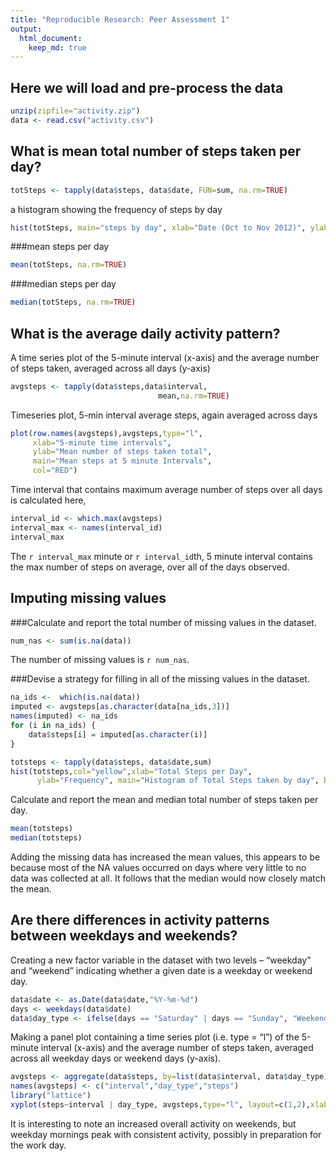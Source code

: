 ```yaml
---
title: "Reproducible Research: Peer Assessment 1"
output: 
  html_document:
    keep_md: true
---
```



## Here we will load and pre-process the data

```r
unzip(zipfile="activity.zip")
data <- read.csv("activity.csv")
```

## What is mean total number of steps taken per day?

```r
totSteps <- tapply(data$steps, data$date, FUN=sum, na.rm=TRUE)
```

a histogram showing the frequency of steps by day
```r
hist(totSteps, main="steps by day", xlab="Date (Oct to Nov 2012)", ylab="Frequency", lwd=4, col="yellow", breaks = 15)
```

###mean steps per day
```r
mean(totSteps, na.rm=TRUE)
```

###median steps per day
```r
median(totSteps, na.rm=TRUE)
```

## What is the average daily activity pattern?

A time series plot of the 5-minute interval (x-axis) and the average number of steps taken, averaged across all days (y-axis)

```r
avgsteps <- tapply(data$steps,data$interval,
                                 mean,na.rm=TRUE)
```

Timeseries plot, 5-min interval average steps, again averaged across days

```r
plot(row.names(avgsteps),avgsteps,type="l",
     xlab="5-minute time intervals", 
     ylab="Mean number of steps taken total", 
     main="Mean steps at 5 minute Intervals",
     col="RED")
```

Time interval that contains maximum average number of steps over all days is calculated here,

```r
interval_id <- which.max(avgsteps)
interval_max <- names(interval_id)
interval_max
```
The `r interval_max` minute or `r interval_id`th, 5 minute interval contains the max number of steps on average, over all of the days observed.



## Imputing missing values

###Calculate and report the total number of missing values in the dataset.
```r
num_nas <- sum(is.na(data))
```
The number of missing values is `r num_nas`.

###Devise a strategy for filling in all of the missing values in the dataset. 
```r
na_ids <-  which(is.na(data))
imputed <- avgsteps[as.character(data[na_ids,3])]
names(imputed) <- na_ids
for (i in na_ids) {
    data$steps[i] = imputed[as.character(i)]
}

totsteps <- tapply(data$steps, data$date,sum)
hist(totsteps,col="yellow",xlab="Total Steps per Day", 
      ylab="Frequency", main="Histogram of Total Steps taken by day", breaks = 15)
```

Calculate and report the mean and median total number of steps taken per day.
```r
mean(totsteps)
median(totsteps)
```
Adding the missing data has increased the mean values, this appears to be because most of the NA values occurred on days where very little to no data was collected at all. It follows that the median would now closely match the mean.

## Are there differences in activity patterns between weekdays and weekends?

Creating a new factor variable in the dataset with two levels – “weekday” and “weekend” indicating whether a given date is a weekday or weekend day.
```r
data$date <- as.Date(data$date,"%Y-%m-%d")
days <- weekdays(data$date)
data$day_type <- ifelse(days == "Saturday" | days == "Sunday", "Weekend", "Weekday")
```

Making a panel plot containing a time series plot (i.e. type = "l") of the 5-minute interval (x-axis) and the average number of steps taken, averaged across all weekday days or weekend days (y-axis).
```r
avgsteps <- aggregate(data$steps, by=list(data$interval, data$day_type),mean)
names(avgsteps) <- c("interval","day_type","steps")
library("lattice")
xyplot(steps~interval | day_type, avgsteps,type="l", layout=c(1,2),xlab="Interval",ylab = "Number of steps")
```

It is interesting to note an increased overall activity on weekends, but weekday mornings peak with consistent activity, possibly in preparation for the work day.